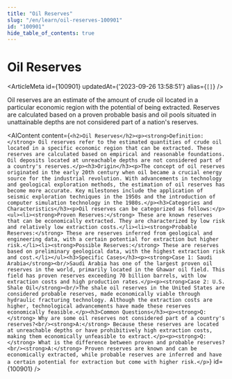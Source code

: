 ```yaml
---
title: "Oil Reserves"
slug: "/en/learn/oil-reserves-100901"
id: "100901"
hide_table_of_contents: true
---
```



# Oil Reserves

<ArticleMeta id={100901} updatedAt={'2023-09-26 13:58:51'} alias={`[]`} />
<div className='border-solid border-b border-t-0 my-4 border-[var(--ifm-color-gray-300)]' />

Oil reserves are an estimate of the amount of crude oil located in a particular economic region with the potential of being extracted. Reserves are calculated based on a proven probable basis and oil pools situated in unattainable depths are not considered part of a nation's reserves.

<AIContent content={`<h2>Oil Reserves</h2><p><strong>Definition:</strong> Oil reserves refer to the estimated quantities of crude oil located in a specific economic region that can be extracted. These reserves are calculated based on empirical and reasonable foundations. Oil deposits located at unreachable depths are not considered part of a country's reserves.</p><h3>Origin</h3><p>The concept of oil reserves originated in the early 20th century when oil became a crucial energy source for the industrial revolution. With advancements in technology and geological exploration methods, the estimation of oil reserves has become more accurate. Key milestones include the application of seismic exploration techniques in the 1950s and the introduction of computer simulation technology in the 1980s.</p><h3>Categories and Characteristics</h3><p>Oil reserves can be categorized as follows:</p><ul><li><strong>Proven Reserves:</strong> These are known reserves that can be economically extracted. They are characterized by low risk and relatively low extraction costs.</li><li><strong>Probable Reserves:</strong> These are reserves inferred from geological and engineering data, with a certain potential for extraction but higher risk.</li><li><strong>Possible Reserves:</strong> These are reserves based on preliminary geological data, with the highest extraction risk and cost.</li></ul><h3>Specific Cases</h3><p><strong>Case 1: Saudi Arabia</strong><br/>Saudi Arabia has one of the largest proven oil reserves in the world, primarily located in the Ghawar oil field. This field has proven reserves exceeding 70 billion barrels, with low extraction costs and high production rates.</p><p><strong>Case 2: U.S. Shale Oil</strong><br/>The shale oil reserves in the United States are considered probable reserves, made economically viable through hydraulic fracturing technology. Although the extraction costs are higher, technological advancements have made these reserves economically feasible.</p><h3>Common Questions</h3><p><strong>Q:</strong> Why are some oil reserves not considered part of a country's reserves?<br/><strong>A:</strong> Because these reserves are located at unreachable depths or have prohibitively high extraction costs, making them economically unfeasible to extract.</p><p><strong>Q:</strong> What is the difference between proven and probable reserves?<br/><strong>A:</strong> Proven reserves are known and can be economically extracted, while probable reserves are inferred and have a certain potential for extraction but come with higher risk.</p>`} id={100901} />
